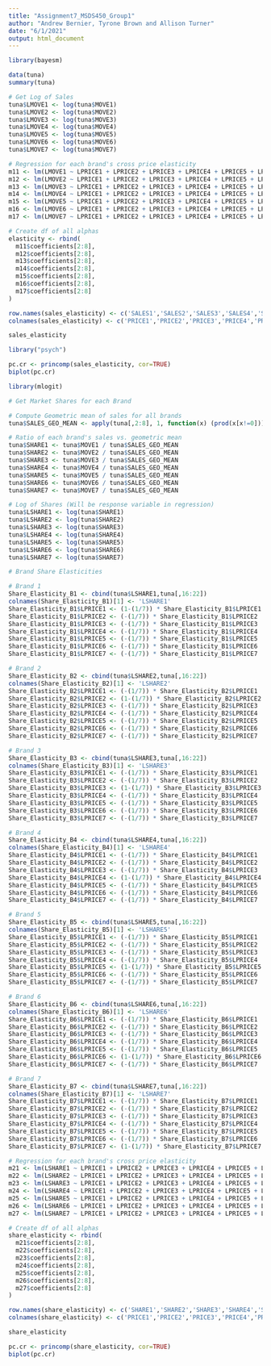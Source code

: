 ```yaml
---
title: "Assignment7_MSDS450_Group1"
author: "Andrew Bernier, Tyrone Brown and Allison Turner"
date: "6/1/2021"
output: html_document
---
```


```r
library(bayesm)
```

```r
data(tuna)
summary(tuna)

# Get Log of Sales
tuna$LMOVE1 <- log(tuna$MOVE1)
tuna$LMOVE2 <- log(tuna$MOVE2)
tuna$LMOVE3 <- log(tuna$MOVE3)
tuna$LMOVE4 <- log(tuna$MOVE4)
tuna$LMOVE5 <- log(tuna$MOVE5)
tuna$LMOVE6 <- log(tuna$MOVE6)
tuna$LMOVE7 <- log(tuna$MOVE7)

```

``` r

# Regression for each brand's cross price elasticity
m11 <- lm(LMOVE1 ~ LPRICE1 + LPRICE2 + LPRICE3 + LPRICE4 + LPRICE5 + LPRICE6 + LPRICE7, data = tuna)
m12 <- lm(LMOVE2 ~ LPRICE1 + LPRICE2 + LPRICE3 + LPRICE4 + LPRICE5 + LPRICE6 + LPRICE7, data = tuna)
m13 <- lm(LMOVE3 ~ LPRICE1 + LPRICE2 + LPRICE3 + LPRICE4 + LPRICE5 + LPRICE6 + LPRICE7, data = tuna)
m14 <- lm(LMOVE4 ~ LPRICE1 + LPRICE2 + LPRICE3 + LPRICE4 + LPRICE5 + LPRICE6 + LPRICE7, data = tuna)
m15 <- lm(LMOVE5 ~ LPRICE1 + LPRICE2 + LPRICE3 + LPRICE4 + LPRICE5 + LPRICE6 + LPRICE7, data = tuna)
m16 <- lm(LMOVE6 ~ LPRICE1 + LPRICE2 + LPRICE3 + LPRICE4 + LPRICE5 + LPRICE6 + LPRICE7, data = tuna)
m17 <- lm(LMOVE7 ~ LPRICE1 + LPRICE2 + LPRICE3 + LPRICE4 + LPRICE5 + LPRICE6 + LPRICE7, data = tuna)

# Create df of all alphas
elasticity <- rbind(
  m11$coefficients[2:8], 
  m12$coefficients[2:8], 
  m13$coefficients[2:8], 
  m14$coefficients[2:8], 
  m15$coefficients[2:8], 
  m16$coefficients[2:8], 
  m17$coefficients[2:8]
)

row.names(sales_elasticity) <- c('SALES1','SALES2','SALES3','SALES4','SALES5','SALES6','SALES7')
colnames(sales_elasticity) <- c('PRICE1','PRICE2','PRICE3','PRICE4','PRICE5','PRICE6','PRICE7')

sales_elasticity
```

```r
library("psych")

pc.cr <- princomp(sales_elasticity, cor=TRUE)
biplot(pc.cr)
```

```r
library(mlogit)

# Get Market Shares for each Brand

# Compute Geometric mean of sales for all brands
tuna$SALES_GEO_MEAN <- apply(tuna[,2:8], 1, function(x) (prod(x[x!=0]))^(1/sum(x!=0)))

# Ratio of each brand's sales vs. geometric mean
tuna$SHARE1 <- tuna$MOVE1 / tuna$SALES_GEO_MEAN
tuna$SHARE2 <- tuna$MOVE2 / tuna$SALES_GEO_MEAN
tuna$SHARE3 <- tuna$MOVE3 / tuna$SALES_GEO_MEAN
tuna$SHARE4 <- tuna$MOVE4 / tuna$SALES_GEO_MEAN
tuna$SHARE5 <- tuna$MOVE5 / tuna$SALES_GEO_MEAN
tuna$SHARE6 <- tuna$MOVE6 / tuna$SALES_GEO_MEAN
tuna$SHARE7 <- tuna$MOVE7 / tuna$SALES_GEO_MEAN

# Log of Shares (Will be response variable in regression)
tuna$LSHARE1 <- log(tuna$SHARE1)
tuna$LSHARE2 <- log(tuna$SHARE2)
tuna$LSHARE3 <- log(tuna$SHARE3)
tuna$LSHARE4 <- log(tuna$SHARE4)
tuna$LSHARE5 <- log(tuna$SHARE5)
tuna$LSHARE6 <- log(tuna$SHARE6)
tuna$LSHARE7 <- log(tuna$SHARE7)

# Brand Share Elasticities

# Brand 1
Share_Elasticity_B1 <- cbind(tuna$LSHARE1,tuna[,16:22])
colnames(Share_Elasticity_B1)[1] <- 'LSHARE1'
Share_Elasticity_B1$LPRICE1 <- (1-(1/7)) * Share_Elasticity_B1$LPRICE1
Share_Elasticity_B1$LPRICE2 <- (-(1/7)) * Share_Elasticity_B1$LPRICE2
Share_Elasticity_B1$LPRICE3 <- (-(1/7)) * Share_Elasticity_B1$LPRICE3
Share_Elasticity_B1$LPRICE4 <- (-(1/7)) * Share_Elasticity_B1$LPRICE4
Share_Elasticity_B1$LPRICE5 <- (-(1/7)) * Share_Elasticity_B1$LPRICE5
Share_Elasticity_B1$LPRICE6 <- (-(1/7)) * Share_Elasticity_B1$LPRICE6
Share_Elasticity_B1$LPRICE7 <- (-(1/7)) * Share_Elasticity_B1$LPRICE7

# Brand 2
Share_Elasticity_B2 <- cbind(tuna$LSHARE2,tuna[,16:22])
colnames(Share_Elasticity_B2)[1] <- 'LSHARE2'
Share_Elasticity_B2$LPRICE1 <- (-(1/7)) * Share_Elasticity_B2$LPRICE1
Share_Elasticity_B2$LPRICE2 <- (1-(1/7)) * Share_Elasticity_B2$LPRICE2
Share_Elasticity_B2$LPRICE3 <- (-(1/7)) * Share_Elasticity_B2$LPRICE3
Share_Elasticity_B2$LPRICE4 <- (-(1/7)) * Share_Elasticity_B2$LPRICE4
Share_Elasticity_B2$LPRICE5 <- (-(1/7)) * Share_Elasticity_B2$LPRICE5
Share_Elasticity_B2$LPRICE6 <- (-(1/7)) * Share_Elasticity_B2$LPRICE6
Share_Elasticity_B2$LPRICE7 <- (-(1/7)) * Share_Elasticity_B2$LPRICE7

# Brand 3
Share_Elasticity_B3 <- cbind(tuna$LSHARE3,tuna[,16:22])
colnames(Share_Elasticity_B3)[1] <- 'LSHARE3'
Share_Elasticity_B3$LPRICE1 <- (-(1/7)) * Share_Elasticity_B3$LPRICE1
Share_Elasticity_B3$LPRICE2 <- (-(1/7)) * Share_Elasticity_B3$LPRICE2
Share_Elasticity_B3$LPRICE3 <- (1-(1/7)) * Share_Elasticity_B3$LPRICE3
Share_Elasticity_B3$LPRICE4 <- (-(1/7)) * Share_Elasticity_B3$LPRICE4
Share_Elasticity_B3$LPRICE5 <- (-(1/7)) * Share_Elasticity_B3$LPRICE5
Share_Elasticity_B3$LPRICE6 <- (-(1/7)) * Share_Elasticity_B3$LPRICE6
Share_Elasticity_B3$LPRICE7 <- (-(1/7)) * Share_Elasticity_B3$LPRICE7

# Brand 4
Share_Elasticity_B4 <- cbind(tuna$LSHARE4,tuna[,16:22])
colnames(Share_Elasticity_B4)[1] <- 'LSHARE4'
Share_Elasticity_B4$LPRICE1 <- (-(1/7)) * Share_Elasticity_B4$LPRICE1
Share_Elasticity_B4$LPRICE2 <- (-(1/7)) * Share_Elasticity_B4$LPRICE2
Share_Elasticity_B4$LPRICE3 <- (-(1/7)) * Share_Elasticity_B4$LPRICE3
Share_Elasticity_B4$LPRICE4 <- (1-(1/7)) * Share_Elasticity_B4$LPRICE4
Share_Elasticity_B4$LPRICE5 <- (-(1/7)) * Share_Elasticity_B4$LPRICE5
Share_Elasticity_B4$LPRICE6 <- (-(1/7)) * Share_Elasticity_B4$LPRICE6
Share_Elasticity_B4$LPRICE7 <- (-(1/7)) * Share_Elasticity_B4$LPRICE7

# Brand 5
Share_Elasticity_B5 <- cbind(tuna$LSHARE5,tuna[,16:22])
colnames(Share_Elasticity_B5)[1] <- 'LSHARE5'
Share_Elasticity_B5$LPRICE1 <- (-(1/7)) * Share_Elasticity_B5$LPRICE1
Share_Elasticity_B5$LPRICE2 <- (-(1/7)) * Share_Elasticity_B5$LPRICE2
Share_Elasticity_B5$LPRICE3 <- (-(1/7)) * Share_Elasticity_B5$LPRICE3
Share_Elasticity_B5$LPRICE4 <- (-(1/7)) * Share_Elasticity_B5$LPRICE4
Share_Elasticity_B5$LPRICE5 <- (1-(1/7)) * Share_Elasticity_B5$LPRICE5
Share_Elasticity_B5$LPRICE6 <- (-(1/7)) * Share_Elasticity_B5$LPRICE6
Share_Elasticity_B5$LPRICE7 <- (-(1/7)) * Share_Elasticity_B5$LPRICE7

# Brand 6
Share_Elasticity_B6 <- cbind(tuna$LSHARE6,tuna[,16:22])
colnames(Share_Elasticity_B6)[1] <- 'LSHARE6'
Share_Elasticity_B6$LPRICE1 <- (-(1/7)) * Share_Elasticity_B6$LPRICE1
Share_Elasticity_B6$LPRICE2 <- (-(1/7)) * Share_Elasticity_B6$LPRICE2
Share_Elasticity_B6$LPRICE3 <- (-(1/7)) * Share_Elasticity_B6$LPRICE3
Share_Elasticity_B6$LPRICE4 <- (-(1/7)) * Share_Elasticity_B6$LPRICE4
Share_Elasticity_B6$LPRICE5 <- (-(1/7)) * Share_Elasticity_B6$LPRICE5
Share_Elasticity_B6$LPRICE6 <- (1-(1/7)) * Share_Elasticity_B6$LPRICE6
Share_Elasticity_B6$LPRICE7 <- (-(1/7)) * Share_Elasticity_B6$LPRICE7

# Brand 7
Share_Elasticity_B7 <- cbind(tuna$LSHARE7,tuna[,16:22])
colnames(Share_Elasticity_B7)[1] <- 'LSHARE7'
Share_Elasticity_B7$LPRICE1 <- (-(1/7)) * Share_Elasticity_B7$LPRICE1
Share_Elasticity_B7$LPRICE2 <- (-(1/7)) * Share_Elasticity_B7$LPRICE2
Share_Elasticity_B7$LPRICE3 <- (-(1/7)) * Share_Elasticity_B7$LPRICE3
Share_Elasticity_B7$LPRICE4 <- (-(1/7)) * Share_Elasticity_B7$LPRICE4
Share_Elasticity_B7$LPRICE5 <- (-(1/7)) * Share_Elasticity_B7$LPRICE5
Share_Elasticity_B7$LPRICE6 <- (-(1/7)) * Share_Elasticity_B7$LPRICE6
Share_Elasticity_B7$LPRICE7 <- (1-(1/7)) * Share_Elasticity_B7$LPRICE7

# Regression for each brand's cross price elasticity
m21 <- lm(LSHARE1 ~ LPRICE1 + LPRICE2 + LPRICE3 + LPRICE4 + LPRICE5 + LPRICE6 + LPRICE7, data = Share_Elasticity_B1)
m22 <- lm(LSHARE2 ~ LPRICE1 + LPRICE2 + LPRICE3 + LPRICE4 + LPRICE5 + LPRICE6 + LPRICE7, data = Share_Elasticity_B2)
m23 <- lm(LSHARE3 ~ LPRICE1 + LPRICE2 + LPRICE3 + LPRICE4 + LPRICE5 + LPRICE6 + LPRICE7, data = Share_Elasticity_B3)
m24 <- lm(LSHARE4 ~ LPRICE1 + LPRICE2 + LPRICE3 + LPRICE4 + LPRICE5 + LPRICE6 + LPRICE7, data = Share_Elasticity_B4)
m25 <- lm(LSHARE5 ~ LPRICE1 + LPRICE2 + LPRICE3 + LPRICE4 + LPRICE5 + LPRICE6 + LPRICE7, data = Share_Elasticity_B5)
m26 <- lm(LSHARE6 ~ LPRICE1 + LPRICE2 + LPRICE3 + LPRICE4 + LPRICE5 + LPRICE6 + LPRICE7, data = Share_Elasticity_B6)
m27 <- lm(LSHARE7 ~ LPRICE1 + LPRICE2 + LPRICE3 + LPRICE4 + LPRICE5 + LPRICE6 + LPRICE7, data = Share_Elasticity_B7)

# Create df of all alphas
share_elasticity <- rbind(
  m21$coefficients[2:8], 
  m22$coefficients[2:8], 
  m23$coefficients[2:8], 
  m24$coefficients[2:8], 
  m25$coefficients[2:8], 
  m26$coefficients[2:8], 
  m27$coefficients[2:8]
)

row.names(share_elasticity) <- c('SHARE1','SHARE2','SHARE3','SHARE4','SHARE5','SHARE6','SHARE7')
colnames(share_elasticity) <- c('PRICE1','PRICE2','PRICE3','PRICE4','PRICE5','PRICE6','PRICE7')

share_elasticity
```

```r

pc.cr <- princomp(share_elasticity, cor=TRUE)
biplot(pc.cr)
```